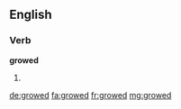 ==English==

===Verb===
'''growed'''
# {{US|dialect}} {{en-past of|grow}}

[[de:growed]]
[[fa:growed]]
[[fr:growed]]
[[mg:growed]]